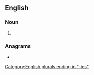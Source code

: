==English==

===Noun===
{{head|en|noun form}}

# {{plural of|monopoly|lang=en}}

===Anagrams===
* {{anagrams|en|a=eilmnooops|monopolise}}

[[Category:English plurals ending in "-ies"]]